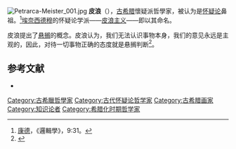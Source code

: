 [[File:Petrarca-Meister_001.jpg|thumb]]
'''皮浪'''（{{bd||约前360年||约前270年|catIdx=P}}），[[古希腊|古希腊]]懷疑派哲學家，被认为是[[怀疑论|怀疑论]]鼻祖。<ref>[[康德|康德]]，《邏輯學》，9:31。</ref>[[埃奈西德穆|埃奈西德穆]]的怀疑论学派——[[皮浪主义|皮浪主义]]——即以其命名。

皮浪提出了[[悬搁|悬搁]]的概念。皮浪认为，我们无法认识事物本身，我们的意见永远是主观的，因此，对待一切事物正确的态度就是悬搁判断<ref>{{cite book |author1=韩秋红 |author2=王艳华 |author3=庞立生 |title=西方哲学导论—从叔本华到罗蒂 |date=2010.1 |publisher=北京大学出版社 |isbn=978-7-301-16005-3}}</ref>。

== 参考文献 ==
<div class="references-small">
<references />
* {{1911}}
</div>
{{skepticism}}
{{古希臘懷疑學派}}

{{Authority control}}

{{DEFAULTSORT:Pyrrho}}
[[Category:古希臘哲學家|Category:古希臘哲學家]]
[[Category:古代怀疑论哲学家|Category:古代怀疑论哲学家]]
[[Category:古希腊画家|Category:古希腊画家]]
[[Category:知识论者|Category:知识论者]]
[[Category:希腊化时期哲学家|Category:希腊化时期哲学家]]